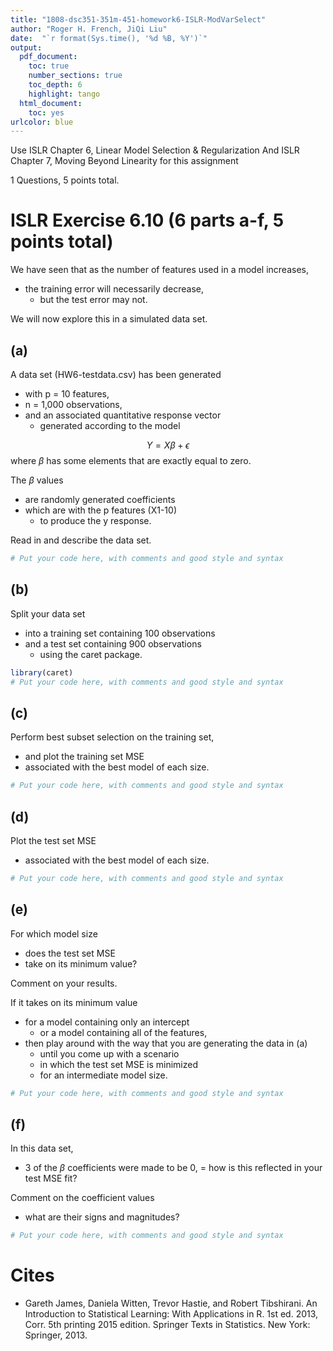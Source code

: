 ```yaml
---
title: "1808-dsc351-351m-451-homework6-ISLR-ModVarSelect"
author: "Roger H. French, JiQi Liu"
date:  "`r format(Sys.time(), '%d %B, %Y')`"
output: 
  pdf_document:
    toc: true
    number_sections: true
    toc_depth: 6
    highlight: tango
  html_document:
    toc: yes
urlcolor: blue
---
```


Use ISLR Chapter 6, Linear Model Selection & Regularization
And ISLR Chapter 7, Moving Beyond Linearity for this assignment

1 Questions, 5 points total.

# ISLR Exercise 6.10  (6 parts a-f, 5 points total)

We have seen that as the number of features used in a model increases,

  - the training error will necessarily decrease, 
    - but the test error may not.

We will now explore this in a simulated data set.

## (a) 

A data set (HW6-testdata.csv) has been generated 

  - with p = 10 features, 
  - n = 1,000 observations, 
  - and an associated quantitative response vector 
    - generated according to the model

$$ Y = X \beta + \epsilon $$
where $\beta$ has some elements that are exactly equal to zero.

The $\beta$ values 

  - are randomly generated coefficients 
  - which are with the p features (X1-10) 
    - to produce the y response.

Read in and describe the data set. 

```r
# Put your code here, with comments and good style and syntax
```

## (b) 

Split your data set 

  - into a training set containing 100 observations
  - and a test set containing 900 observations 
    - using the caret package.

```r
library(caret)
# Put your code here, with comments and good style and syntax
```

## (c) 

Perform best subset selection on the training set,

  - and plot the training set MSE 
  - associated with the best model of each size.

```r
# Put your code here, with comments and good style and syntax
```

## (d) 

Plot the test set MSE 

  - associated with the best model of each size. 

```r
# Put your code here, with comments and good style and syntax
```

## (e) 

For which model size 

  - does the test set MSE 
  - take on its minimum value? 

Comment on your results. 

If it takes on its minimum value 

  - for a model containing only an intercept 
    - or a model containing all of the features, 
  - then play around with the way that you are generating the data in (a) 
    - until you come up with a scenario 
    - in which the test set MSE is minimized 
    - for an intermediate model size.

```r
# Put your code here, with comments and good style and syntax
```

## (f) 

In this data set, 

  - 3 of the $\beta$ coefficients were made to be 0, 
  = how is this reflected in your test MSE fit? 

Comment on the coefficient values 

  - what are their signs and magnitudes?

```r
# Put your code here, with comments and good style and syntax
```


# Cites

* Gareth James, Daniela Witten, Trevor Hastie, and Robert Tibshirani. An Introduction to Statistical Learning: With Applications in R. 1st ed. 2013, Corr. 5th printing 2015 edition. Springer Texts in Statistics. New York: Springer, 2013.

